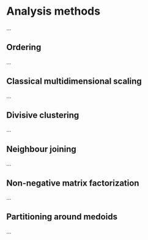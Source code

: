 # Analysis methods

...

## Ordering

...

## Classical multidimensional scaling

...

## Divisive clustering

...

## Neighbour joining

...

## Non-negative matrix factorization

...

## Partitioning around medoids

...
